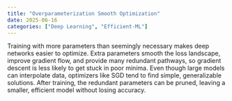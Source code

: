 ```yaml
---
title: "Overparameterization Smooth Optimization"
date: 2025-06-16
categories: ["Deep Learning", "Efficient-ML"]
---
```

Training with more parameters than seemingly necessary makes deep networks
easier to optimize. Extra parameters smooth the loss landscape, improve
gradient flow, and provide many redundant pathways, so gradient descent is
less likely to get stuck in poor minima. Even though large models can
interpolate data, optimizers like SGD tend to find simple, generalizable
solutions. After training, the redundant parameters can be pruned, leaving a
smaller, efficient model without losing accuracy.
